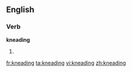==English==

===Verb===
'''kneading'''

# {{present participle of|[[knead]]}}

[[fr:kneading]]
[[ta:kneading]]
[[vi:kneading]]
[[zh:kneading]]